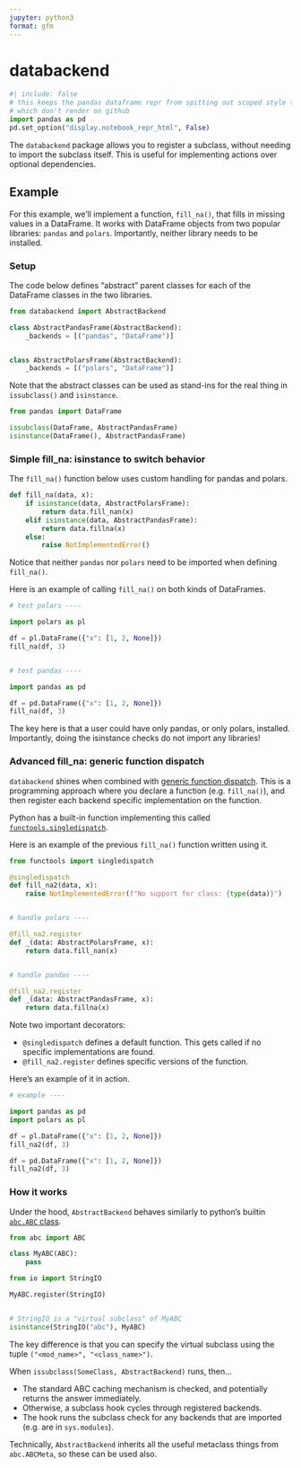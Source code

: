```yaml
---
jupyter: python3
format: gfm
---
```


# databackend

```python
#| include: false
# this keeps the pandas dataframe repr from spitting out scoped style tags
# which don't render on github
import pandas as pd
pd.set_option("display.notebook_repr_html", False)

```

The `databackend` package allows you to register a subclass, without needing to import the subclass itself.
This is useful for implementing actions over optional dependencies.


## Example

For this example, we'll implement a function, `fill_na()`, that fills in missing values
in a DataFrame.
It works with DataFrame objects from two popular libraries: `pandas` and `polars`.
Importantly, neither library needs to be installed.

### Setup

The code below defines "abstract" parent classes for each of the DataFrame classes in the two libraries.

```python
from databackend import AbstractBackend

class AbstractPandasFrame(AbstractBackend):
    _backends = [("pandas", "DataFrame")]


class AbstractPolarsFrame(AbstractBackend):
    _backends = [("polars", "DataFrame")]


```

Note that the abstract classes can be used as stand-ins for the real thing
in `issubclass()` and `isinstance`.

```python
from pandas import DataFrame

issubclass(DataFrame, AbstractPandasFrame)
isinstance(DataFrame(), AbstractPandasFrame)
```

### Simple fill_na: isinstance to switch behavior

The `fill_na()` function below uses custom handling for pandas and polars.

```python
def fill_na(data, x):
    if isinstance(data, AbstractPolarsFrame):
        return data.fill_nan(x)
    elif isinstance(data, AbstractPandasFrame):
        return data.fillna(x)
    else:
        raise NotImplementedError()

```

Notice that neither `pandas` nor `polars` need to be imported when defining `fill_na()`.

Here is an example of calling `fill_na()` on both kinds of DataFrames.

```python
# test polars ----

import polars as pl

df = pl.DataFrame({"x": [1, 2, None]})
fill_na(df, 3)


# test pandas ----

import pandas as pd

df = pd.DataFrame({"x": [1, 2, None]})
fill_na(df, 3)
```

The key here is that a user could have only pandas, or only polars, installed.
Importantly, doing the isinstance checks do not import any libraries!


### Advanced fill_na: generic function dispatch

`databackend` shines when combined with [generic function dispatch](https://mchow.com/posts/2020-02-24-single-dispatch-data-science/).
This is a programming approach where you declare a function (e.g. `fill_na()`),
and then register each backend specific implementation on the function.

Python has a built-in function implementing this called [`functools.singledispatch`](https://docs.python.org/3/library/functools.html#functools.singledispatch).

Here is an example of the previous `fill_na()` function written using it.

```python
from functools import singledispatch

@singledispatch
def fill_na2(data, x):
    raise NotImplementedError(f"No support for class: {type(data)}")


# handle polars ----

@fill_na2.register
def _(data: AbstractPolarsFrame, x):
    return data.fill_nan(x)


# handle pandas ----

@fill_na2.register
def _(data: AbstractPandasFrame, x):
    return data.fillna(x)

```

Note two important decorators:

* `@singledispatch` defines a default function. This gets called if no specific implementations are found. 
* `@fill_na2.register` defines specific versions of the function.

Here's an example of it in action.

```python
# example ----

import pandas as pd
import polars as pl

df = pl.DataFrame({"x": [1, 2, None]})
fill_na2(df, 3)

df = pd.DataFrame({"x": [1, 2, None]})
fill_na2(df, 3)
```

### How it works

Under the hood, `AbstractBackend` behaves similarly to python's builtin [`abc.ABC` class](https://docs.python.org/3/library/abc.html#abc.ABC).

```python
from abc import ABC

class MyABC(ABC):
    pass

from io import StringIO

MyABC.register(StringIO)


# StringIO is a "virtual subclass" of MyABC
isinstance(StringIO("abc"), MyABC)
```

The key difference is that you can specify the virtual subclass using the tuple `("<mod_name>", "<class_name>")`.

When `issubclass(SomeClass, AbstractBackend)` runs, then...

* The standard ABC caching mechanism is checked, and potentially returns the answer immediately.
* Otherwise, a subclass hook cycles through registered backends.
* The hook runs the subclass check for any backends that are imported (e.g. are in `sys.modules`).

Technically, `AbstractBackend` inherits all the useful metaclass things from `abc.ABCMeta`, so these can be used also.
